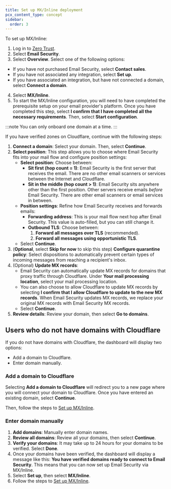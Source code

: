 ```yaml
---
title: Set up MX/Inline deployment
pcx_content_type: concept
sidebar:
  order: 3
---
```


To set up MX/Inline:

1. Log in to [Zero Trust](https://one.dash.cloudflare.com/).
2. Select **Email Security**.
3. Select **Overview**. Select one of the following options:

- If you have not purchased Email Security, select **Contact sales**. 
- If you have not associated any integration, select **Set up**.
- If you have associated an integration, but have not connected a domain, select **Connect a domain**.
4. Select **MX/Inline**.
5. To start the MX/Inline configuration, you will need to have completed the prerequisite setup on your email provider's platform. Once you have completed this step, select **I confirm that I have completed all the necessary requirements**. Then, select **Start configuration**.

:::note
You can only onboard one domain at a time.
:::

If you have verified zones on Cloudflare, continue with the following steps:

1. **Connect a domain**: Select your domain. Then, select **Continue**.
2. **Select position**: This step allows you to choose where Email Security fits into your mail flow and configure position settings:
    - **Select position**: Choose between:
        - **Sit first (hop count = 1)**: Email Security is the first server that receives the email. There are no other email scanners or services between the Internet and Cloudflare.
        - **Sit in the middle (hop count > 1)**: Email Security sits anywhere other than the first position. Other servers receive emails _before_ Email Security. There are other email scanners or email services in between.
    - **Position settings**: Refine how Email Security receives and forwards emails:
        - **Forwarding address**: This is your mail flow next hop after Email Security. This value is auto-filled, but you can still change it.
        - **Outbound TLS**: Choose between:
            1. **Forward all messages over TLS** (recommended).
            2. **Forward all messages using opportunistic TLS**.
    - Select **Continue**.
3. (**Optional**, select **Skip for now** to skip this step) **Configure quarantine policy**: Select dispositions to automatically prevent certain types of incoming messages from reaching a recipient's inbox. 
4. (Optional) **Update MX records**: 
    - Email Security can automatically update MX records for domains that proxy traffic through Cloudflare. Under **Your mail processing location**, select your mail processing location.
    - You can also choose to allow Cloudflare to update MX records by selecting **I confirm that I allow Cloudflare to update to the new MX records**. When Email Security updates MX records, we replace your original MX records with Email Security MX records.
    - Select **Continue**.
5. **Review details**: Review your domain, then select **Go to domains**.

## Users who do not have domains with Cloudflare

If you do not have domains with Cloudflare, the dashboard will display two options:

- Add a domain to Cloudflare.
- Enter domain manually.

### Add a domain to Cloudflare

Selecting **Add a domain to Cloudflare** will redirect you to a new page where you will connect your domain to Cloudflare. Once you have entered an existing domain, select **Continue**.

Then, follow the steps to [Set up MX/Inline](/cloudflare-one/email-security/setup/pre-delivery-deployment/mx-inline-deployment-setup/).

### Enter domain manually

1. **Add domains**: Manually enter domain names.
2. **Review all domains**: Review all your domains, then select **Continue**.
3. **Verify your domains**: It may take up to 24 hours for your domains to be verified. Select **Done**.
4. Once your domains have been verified, the dashboard will display a message like this: **You have verified domains ready to connect to Email Security**. This means that you can now set up Email Security via MX/Inline. 
5. Select **Set up**, then select **MX/Inline**.
6. Follow the steps to [Set up MX/Inline](/cloudflare-one/email-security/setup/pre-delivery-deployment/mx-inline-deployment-setup/).